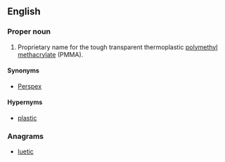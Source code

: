 ==English==

===Proper noun===
{{en-proper noun}}
{{wikipedia}}

# Proprietary name for the tough transparent thermoplastic [[polymethyl methacrylate]] (PMMA).

====Synonyms====
* [[Perspex]]

====Hypernyms====
* [[plastic]]

===Anagrams===
* [[luetic#English|luetic]]